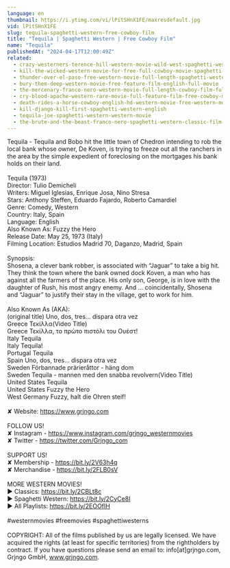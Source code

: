 ```yaml
---
language: en
thumbnail: https://i.ytimg.com/vi/lPitSHnX1FE/maxresdefault.jpg
vid: lPitSHnX1FE
slug: tequila-spaghetti-western-free-cowboy-film
title: "Tequila | Spaghetti Western | Free Cowboy Film"
name: "Tequila"
publishedAt: "2024-04-17T12:00:49Z"
related:
  - crazy-westerners-terence-hill-western-movie-wild-west-spaghetti-western-full-movie
  - kill-the-wicked-western-movie-for-free-full-cowboy-movie-spaghetti-western-english
  - thunder-over-el-paso-free-western-movie-full-length-spaghetti-western-full-action-movie
  - bury-them-deep-western-movie-free-feature-film-english-full-movie
  - the-mercenary-franco-nero-western-movie-full-length-cowboy-film-full-movie
  - cry-blood-apache-western-rare-movie-full-feature-film-free-cowboy-movie
  - death-rides-a-horse-cowboy-english-hd-western-movie-free-western-movies
  - kill-django-kill-first-spaghetti-western-english
  - tequila-joe-spaghetti-western-western-movie
  - the-brute-and-the-beast-franco-nero-spaghetti-western-classic-film-english
---
```


Tequila - Tequila and Bobo hit the little town of Chedron intending to rob the local bank whose owner, De Koven, is trying to freeze out all the ranchers in the area by the simple expedient of foreclosing on the mortgages his bank holds on their land.<br />
<br />
Tequila (1973)<br />
Director: Tulio Demicheli<br />
Writers: Miguel Iglesias, Enrique Josa, Nino Stresa<br />
Stars: Anthony Steffen, Eduardo Fajardo, Roberto Camardiel<br />
Genre: Comedy, Western<br />
Country: Italy, Spain<br />
Language: English<br />
Also Known As: Fuzzy the Hero<br />
Release Date: May 25, 1973 (Italy)<br />
Filming Location: Estudios Madrid 70, Daganzo, Madrid, Spain<br />
<br />
Synopsis:<br />
Shosena, a clever bank robber, is associated with “Jaguar” to take a big hit. They think the town where the bank owned dock Koven, a man who has against all the farmers of the place. His only son, George, is in love with the daughter of Rush, his most angry enemy. And … coincidentally, Shosena and “Jaguar” to justify their stay in the village, get to work for him.<br />
<br />
Also Known As (AKA):<br />
(original title) Uno, dos, tres... dispara otra vez<br />
Greece Τεκίλλα(Video Title)<br />
Greece Τεκίλλα, το πρώτο πιστόλι του Ουέστ!<br />
Italy Tequila<br />
Italy Tequila!<br />
Portugal Tequila<br />
Spain Uno, dos, tres... dispara otra vez<br />
Sweden Förbannade prärieråttor - häng dom<br />
Sweden Tequila - mannen med den snabba revolvern(Video Title)<br />
United States Tequila<br />
United States Fuzzy the Hero<br />
West Germany Fuzzy, halt die Ohren steif!<br />
<br />
✘ Website: https://www.grjngo.com<br />
<br />
FOLLOW US!<br />
✘ Instagram - https://www.instagram.com/grjngo_westernmovies<br />
✘ Twitter - https://twitter.com/Grjngo_com<br />
<br />
SUPPORT US!<br />
✘ Membership - https://bit.ly/2V63h4q<br />
✘ Merchandise - https://bit.ly/2FLB0sV<br />
<br />
MORE WESTERN MOVIES! <br />
► Classics: https://bit.ly/2CBLt8c <br />
► Spaghetti Western: https://bit.ly/2CyCe8I <br />
► All Playlists: https://bit.ly/2EOOfIH <br />
<br />
#westernmovies #freemovies #spaghettiwesterns<br />
<br />
COPYRIGHT: All of the films published by us are legally licensed. We have acquired the rights (at least for specific territories) from the rightholders by contract. If you have questions please send an email to: info[at]grjngo.com, Grjngo GmbH, www.grjngo.com.